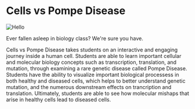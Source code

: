 # Cells vs Pompe Disease

![Hello](/asset6.png) 

Ever fallen asleep in biology class? We're sure you have. 

Cells vs Pompe Disease takes students on an interactive and engaging journey inside a human cell.
Students are able to learn important cellular and molecular biology concepts such as transcription, translation,
and mutation, through examining a rare genetic disease called Pompe Disease. Students have the ability to visualize
important biological processess in both healthy and diseased cells, which helps to better understand genetic mutation,
and the numerous downstream effects on trancription and translation. Ultimately, students are able to see how molecular mishaps 
that arise in healthy cells lead to diseased cells.

